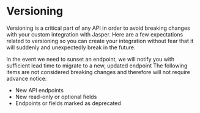 # Versioning

Versioning is a critical part of any API in order to avoid breaking changes with your custom integration with Jasper. Here are a few expectations related to versioning so you can create your integration without fear that it will suddenly and unexpectedly break in the future.

In the event we need to sunset an endpoint, we will notify you with sufficient lead time to migrate to a new, updated endpoint
The following items are not considered breaking changes and therefore will not require advance notice:
* New API endpoints
* New read-only or optional fields
* Endpoints or fields marked as deprecated
